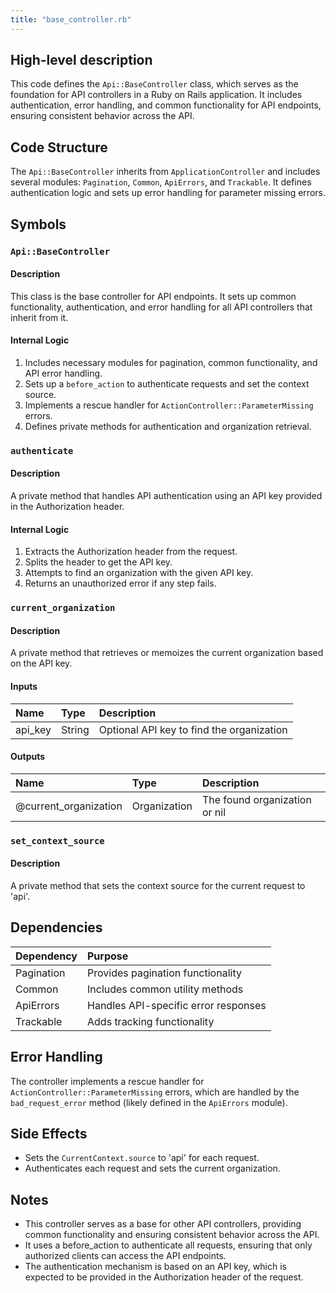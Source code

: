 ```yaml
---
title: "base_controller.rb"
---
```


## High-level description
This code defines the `Api::BaseController` class, which serves as the foundation for API controllers in a Ruby on Rails application. It includes authentication, error handling, and common functionality for API endpoints, ensuring consistent behavior across the API.

## Code Structure
The `Api::BaseController` inherits from `ApplicationController` and includes several modules: `Pagination`, `Common`, `ApiErrors`, and `Trackable`. It defines authentication logic and sets up error handling for parameter missing errors.

## Symbols

### `Api::BaseController`
#### Description
This class is the base controller for API endpoints. It sets up common functionality, authentication, and error handling for all API controllers that inherit from it.

#### Internal Logic
1. Includes necessary modules for pagination, common functionality, and API error handling.
2. Sets up a `before_action` to authenticate requests and set the context source.
3. Implements a rescue handler for `ActionController::ParameterMissing` errors.
4. Defines private methods for authentication and organization retrieval.

### `authenticate`
#### Description
A private method that handles API authentication using an API key provided in the Authorization header.

#### Internal Logic
1. Extracts the Authorization header from the request.
2. Splits the header to get the API key.
3. Attempts to find an organization with the given API key.
4. Returns an unauthorized error if any step fails.

### `current_organization`
#### Description
A private method that retrieves or memoizes the current organization based on the API key.

#### Inputs
| Name | Type | Description |
|:-----|:-----|:------------|
| api_key | String | Optional API key to find the organization |

#### Outputs
| Name | Type | Description |
|:-----|:-----|:------------|
| @current_organization | Organization | The found organization or nil |

### `set_context_source`
#### Description
A private method that sets the context source for the current request to 'api'.

## Dependencies
| Dependency | Purpose |
|:-----------|:--------|
| Pagination | Provides pagination functionality |
| Common | Includes common utility methods |
| ApiErrors | Handles API-specific error responses |
| Trackable | Adds tracking functionality |

## Error Handling
The controller implements a rescue handler for `ActionController::ParameterMissing` errors, which are handled by the `bad_request_error` method (likely defined in the `ApiErrors` module).

## Side Effects
- Sets the `CurrentContext.source` to 'api' for each request.
- Authenticates each request and sets the current organization.

## Notes
- This controller serves as a base for other API controllers, providing common functionality and ensuring consistent behavior across the API.
- It uses a before_action to authenticate all requests, ensuring that only authorized clients can access the API endpoints.
- The authentication mechanism is based on an API key, which is expected to be provided in the Authorization header of the request.